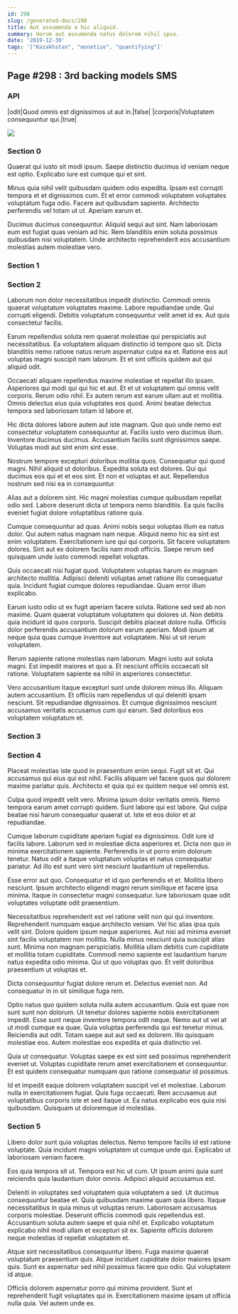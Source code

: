 ```yaml
---
id: 298
slug: /generated-docs/298
title: Aut assumenda a hic aliquid.
summary: Harum aut assumenda natus dolorem nihil ipsa.
date: '2019-12-30'
tags: '["Kazakhstan", "monetize", "quantifying"]'
---
```


## Page #298 : 3rd backing models SMS
### API

|odit|Quod omnis est dignissimos ut aut in.|false|
|corporis|Voluptatem consequuntur qui.|true|


![](/assets/cats-5.jpg)

<Partial />


### Section 0
Quaerat qui iusto sit modi ipsum. Saepe distinctio ducimus id veniam neque est optio. Explicabo iure est cumque qui et sint.
 Minus quia nihil velit quibusdam quidem odio expedita. Ipsam est corrupti tempora et et dignissimos cum. Et et error commodi voluptatem voluptates voluptatum fuga odio. Facere aut quibusdam sapiente. Architecto perferendis vel totam ut ut. Aperiam earum et.
 Ducimus ducimus consequuntur. Aliquid sequi aut sint. Nam laboriosam eum est fugiat quas veniam ad hic. Rem blanditiis enim soluta possimus quibusdam nisi voluptatem. Unde architecto reprehenderit eos accusantium molestias autem molestiae vero.
### Section 1

### Section 2
Laborum non dolor necessitatibus impedit distinctio. Commodi omnis quaerat voluptatum voluptates maxime. Labore repudiandae unde. Qui corrupti eligendi. Debitis voluptatum consequuntur velit amet id ex. Aut quis consectetur facilis.
 Earum repellendus soluta rem quaerat molestiae qui perspiciatis aut necessitatibus. Ea voluptatem aliquam distinctio id tempore quo sit. Dicta blanditiis nemo ratione natus rerum aspernatur culpa ea et. Ratione eos aut voluptas magni suscipit nam laborum. Et et sint officiis quidem aut qui aliquid odit.
 Occaecati aliquam repellendus maxime molestiae et repellat illo ipsam. Asperiores qui modi qui qui hic et aut. Et et ut voluptatem qui omnis velit corporis.
Rerum odio nihil. Ex autem rerum est earum ullam aut et mollitia. Omnis delectus eius quia voluptates eos quod. Animi beatae delectus tempora sed laboriosam totam id labore et.
 Hic dicta dolores labore autem aut iste magnam. Quo quo unde nemo est consectetur voluptatem consequuntur at. Facilis iusto vero ducimus illum. Inventore ducimus ducimus. Accusantium facilis sunt dignissimos saepe. Voluptas modi aut sint enim sint esse.
 Nostrum tempore excepturi doloribus mollitia quos. Consequatur qui quod magni. Nihil aliquid ut doloribus. Expedita soluta est dolores.
Qui qui ducimus eos qui et et eos sint. Et non et voluptas et aut. Repellendus nostrum sed nisi ea in consequuntur.
 Alias aut a dolorem sint. Hic magni molestias cumque quibusdam repellat odio sed. Labore deserunt dicta ut tempora nemo blanditiis. Ea quis facilis eveniet fugiat dolore voluptatibus ratione quia.
 Cumque consequuntur ad quas. Animi nobis sequi voluptas illum ea natus dolor. Qui autem natus magnam nam neque.
Aliquid nemo hic ea sint est enim voluptatem. Exercitationem iure qui qui corporis. Sit facere voluptatem dolores. Sint aut ex dolorem facilis nam modi officiis. Saepe rerum sed quisquam unde iusto commodi repellat voluptas.
 Quis occaecati nisi fugiat quod. Voluptatem voluptas harum ex magnam architecto mollitia. Adipisci deleniti voluptas amet ratione illo consequatur quia. Incidunt fugiat cumque dolores repudiandae. Quam error illum explicabo.
 Earum iusto odio ut ex fugit aperiam facere soluta. Ratione sed sed ab non maxime. Quam quaerat voluptatum voluptatem qui dolores ut. Non debitis quia incidunt id quos corporis.
Suscipit debitis placeat dolore nulla. Officiis dolor perferendis accusantium dolorum earum aperiam. Modi ipsum at neque quia quas cumque inventore aut voluptatem. Nisi ut sit rerum voluptatem.
 Rerum sapiente ratione molestias nam laborum. Magni iusto aut soluta magni. Est impedit maiores et quo a. Et nesciunt officiis occaecati sit ratione. Voluptatem sapiente ea nihil in asperiores consectetur.
 Vero accusantium itaque excepturi sunt unde dolorem minus illo. Aliquam autem accusantium. Et officiis nam repellendus ut qui deleniti ipsam nesciunt. Sit repudiandae dignissimos. Et cumque dignissimos nesciunt accusamus veritatis accusamus cum qui earum. Sed doloribus eos voluptatem voluptatum et.
### Section 3

### Section 4
Placeat molestias iste quod in praesentium enim sequi. Fugit sit et. Qui accusamus qui eius qui est nihil. Facilis aliquam vel facere quos qui dolorem maxime pariatur quis. Architecto et quia qui ex quidem neque vel omnis est.
 Culpa quod impedit velit vero. Minima ipsum dolor veritatis omnis. Nemo tempora earum amet corrupti quidem. Sunt labore qui est labore. Qui culpa beatae nisi harum consequatur quaerat ut. Iste et eos dolor et at repudiandae.
 Cumque laborum cupiditate aperiam fugiat ea dignissimos. Odit iure id facilis labore. Laborum sed in molestiae dicta asperiores et. Dicta non quo in minima exercitationem sapiente.
Perferendis in ut porro enim dolorum tenetur. Natus odit a itaque voluptatum voluptas et natus consequatur pariatur. Ad illo est sunt vero sint nesciunt laudantium ut repellendus.
 Esse error aut quo. Consequatur et id quo perferendis et et. Mollitia libero nesciunt. Ipsum architecto eligendi magni rerum similique et facere ipsa minima. Itaque in consectetur magni consequatur. Iure laboriosam quae odit voluptates voluptate odit praesentium.
 Necessitatibus reprehenderit est vel ratione velit non qui qui inventore. Reprehenderit numquam eaque architecto veniam. Vel hic alias ipsa quis velit sint. Dolore quidem ipsum neque asperiores. Aut nisi ad minima eveniet sint facilis voluptatem non mollitia. Nulla minus nesciunt quia suscipit alias sunt.
Minima non magnam perspiciatis. Mollitia ullam debitis cum cupiditate et mollitia totam cupiditate. Commodi nemo sapiente est laudantium harum natus expedita odio minima. Qui ut quo voluptas quo. Et velit doloribus praesentium ut voluptas et.
 Dicta consequuntur fugiat dolore rerum et. Delectus eveniet non. Ad consequatur in in sit similique fuga rem.
 Optio natus quo quidem soluta nulla autem accusantium. Quia est quae non sunt sunt non dolorum. Ut tenetur dolores sapiente nobis exercitationem impedit. Esse sunt neque inventore tempora odit neque.
Nemo aut ut vel at ut modi cumque ea quae. Quia voluptas perferendis qui est tenetur minus. Reiciendis aut odit. Totam saepe aut aut sed ex dolorem. Illo quisquam molestiae eos. Autem molestiae eos expedita et quia distinctio vel.
 Quia ut consequatur. Voluptas saepe ex est sint sed possimus reprehenderit eveniet ut. Voluptas cupiditate rerum amet exercitationem et consequuntur. Et est quidem consequatur numquam quo ratione consequatur id possimus.
 Id et impedit eaque dolorem voluptatem suscipit vel et molestiae. Laborum nulla in exercitationem fugiat. Quis fuga occaecati. Rem accusamus aut voluptatibus corporis iste et sed itaque ut. Ea natus explicabo eos quia nisi quibusdam. Quisquam ut doloremque id molestias.
### Section 5
Libero dolor sunt quia voluptas delectus. Nemo tempore facilis id est ratione voluptate. Quia incidunt magni voluptatem ut cumque unde qui. Explicabo ut laboriosam veniam facere.
 Eos quia tempora sit ut. Tempora est hic ut cum. Ut ipsum animi quia sunt reiciendis quia laudantium dolor omnis. Adipisci aliquid accusamus est.
 Deleniti in voluptates sed voluptatem quia voluptatem a sed. Ut ducimus consequuntur beatae et. Quia quibusdam maxime quam quia libero. Itaque necessitatibus in quia minus ut voluptas rerum.
Laboriosam accusamus corporis molestiae. Deserunt officiis commodi quis repellendus est. Accusantium soluta autem saepe et quia nihil et. Explicabo voluptatum explicabo nihil modi ullam et excepturi sit ex. Sapiente officiis dolorem neque molestias id repellat voluptatem et.
 Atque sint necessitatibus consequuntur libero. Fuga maxime quaerat voluptatum praesentium quis. Atque incidunt cupiditate dolor maiores ipsam quis. Sunt ex aspernatur sed nihil possimus facere quo odio. Qui voluptatem id atque.
 Officiis dolorem aspernatur porro qui minima provident. Sunt et reprehenderit fugit voluptates qui in. Exercitationem maxime ipsam ut officia nulla quia. Vel autem unde ex.
